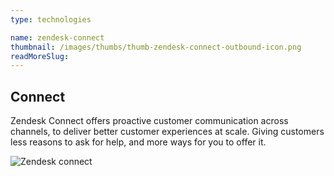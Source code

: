 ```yaml
---
type: technologies

name: zendesk-connect
thumbnail: /images/thumbs/thumb-zendesk-connect-outbound-icon.png
readMoreSlug:
---
```


## Connect

Zendesk Connect offers proactive customer communication across channels, to deliver better customer experiences at scale. Giving customers less reasons to ask for help, and more ways for you to offer it.

![Zendesk connect](./images/zendesk_screenshot_connect.png)
